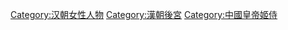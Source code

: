 [[Category:汉朝女性人物|Category:汉朝女性人物]]
[[Category:漢朝後宮|Category:漢朝後宮]]
[[Category:中國皇帝姬侍|Category:中國皇帝姬侍]]